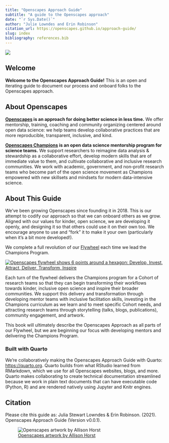 ```yaml
---
title: "Openscapes Approach Guide"
subtitle: "A guide to the Openscapes approach" 
date: "`r Sys.Date()`"
author: "Julie Lowndes and Erin Robinson"
citation_url: https://openscapes.github.io/approach-guide/
slug: index
bibliography: references.bib
---
```


![](images/horst-openscapes-mentors.jpg)

## Welcome

**Welcome to the Openscapes Approach Guide!** This is an open and iterating guide to document our process and onboard folks to the Openscapes approach. 

## About Openscapes

**[Openscapes](https://openscapes.org) is an approach for doing better science in less time.** We offer mentorship, training, coaching and community organizing centered around open data science: we help teams develop collaborative practices that are more reproducible, transparent, inclusive, and kind. 

**[Openscapes Champions](https://openscapes.org/champions) is an open data science mentorship program for science teams.** We support researchers to reimagine data analysis & stewardship as a collaborative effort, develop modern skills that are of immediate value to them, and cultivate collaborative and inclusive research communities. We work with academic, government, and non-profit research teams who become part of the open science movement as Champions empowered with new skillsets and mindsets for modern data-intensive science. 

## About This Guide

We've been growing Openscapes since founding it in 2018. This is our attempt to codify our approach so that we can onboard others as we grow. Aligned with our values for kinder, open science, we are developing it openly, and designing it so that others could use it on their own too. We encourage anyone to use and "fork" it to make it your own (particularly when it's a bit more developed!). 

We complete a full revolution of our [Flywheel](https://www.jimcollins.com/concepts/the-flywheel.html) each time we lead the Champions Program. 

[![Openscapes flywheel shows 6 points around a hexagon: Develop, Invest, Attract, Deliver, Transform, Inspire](images/openscapes-flywheel.png){fig.alt="Openscapes flywheel shows 6 points around a hexagon: Develop, Invest, Attract, Deliver, Transform, Inspire"}](https://openscapes.org)


Each turn of the flywheel delivers the Champions program for a Cohort of research teams so that they can begin transforming their workflows towards kinder, inclusive open science and inspire their broader communities. We support this delivery and transformation through developing mentor teams with inclusive facilitation skills, investing in the Champions curriculum as we learn and to meet specific Cohort needs, and attracting research teams through storytelling (talks, blogs, publications), community engagement, and artwork. 

This book will ultimately describe the Openscapes Approach as all parts of our Flywheel, but we are beginning our focus with developing mentors and delivering the Champions Program. 


### Built with Quarto

We're collaboratively making the Openscapes Approach Guide with Quarto: <https://quarto.org>. Quarto builds from what RStudio learned from RMarkdown, which we use for all Openscapes websites, blogs, and more. Quarto makes collaborating to create technical documentation streamlined because we work in plain text documents that can have executable code (Python, R) and are rendered natively using Jupyter and Knitr engines.

## Citation 

Please cite this guide as: 
Julia Stewart Lowndes & Erin Robinson. (2021). Openscapes Approach Guide (Version v0.0.1).

![[Openscapes artwork by Allison Horst](https://www.openscapes.org/gallery/)](images/horst-openscapes-mentors.jpg)